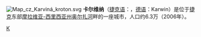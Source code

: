 [[File:Map_cz_Karviná_kroton.svg|right]]
'''卡尔维纳'''（[[捷克语|捷克语]]：{{lang|cs|Karviná}}，[[德语|德语]]：Karwin）是位于[[捷克|捷克]]东部[[摩拉维亚-西里西亚州|摩拉维亚-西里西亚州]][[奥尔扎河|奥尔扎河]]畔的一座城市，人口约6.3万（2006年）。

{{commonscat}}
{{coord|display=title}}
{{normdaten}}
{{DEFAULTSORT:Karviná}}
{{CzechRepublic-geo-stub}}
[[Category:捷克城市|K]]